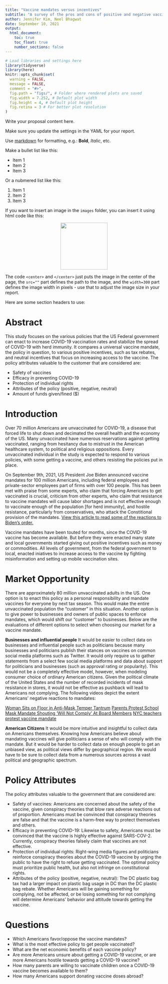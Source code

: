 ```yaml
---
title: "Vaccine mandates versus incentives"
subtitle: "A survey of the pros and cons of positive and negative vaccine incentives, and insight into the optimal method to convince Americans to receive a COVID-19 vaccine"
author: Jennifer Kim, Neel Bhagwat
date: September 10, 2021 
output: 
  html_document:
    toc: true 
    toc_float: true
    number_sections: false
---
```


```r
# Load libraries and settings here
library(tidyverse)
library(here)
knitr::opts_chunk$set(
  warning = FALSE,
  message = FALSE,
  comment = "#>",
  fig.path = "figs/", # Folder where rendered plots are saved
  fig.width = 7.252, # Default plot width
  fig.height = 4, # Default plot height
  fig.retina = 3 # For better plot resolution
)
```

Write your proposal content here. 

Make sure you update the settings in the YAML for your report. 

Use [markdown](https://commonmark.org/help/) for formatting, e.g.: **Bold**, _Italic_, etc.

Make a bullet list like this: 

- Item 1
- Item 2
- Item 3

Or a nubmered list like this: 

1. Item 1
2. Item 2
3. Item 3

If you want to insert an image in the `images` folder, you can insert it using html code like this: 

<center>
<img src="images/madd_logo.png" width=150>
</center>

The code `<center>` and `</center>` just puts the image in the center of the page, the `src=""` part defines the path to the image, and the `width=300` part defines the image width in pixels - use that to adjust the image size in your report.

Here are some section headers to use: 

# Abstract

This study focuses on the various policies that the US Federal government can enact to increase COVID-19 vaccination rates and stabilize the spread of COVID-19 with herd immunity. It compares a universal vaccine mandate, the policy in question, to various positive incentives, such as tax rebates, and neutral incentives that focus on increasing access to the vaccine. The policy attributes valuable to the customer that are considered are:

- Safety of vaccines
- Efficacy in preventing COVID-19
- Protection of individual rights
- Attributes of the policy (positive, negative, neutral)
- Amount of funds given/fined ($) 

# Introduction

Over 70 million Americans are unvaccinated for COVID-19, a disease that forced life to shut down and decimated the overall health and the economy of the US. Many unvaccinated have numerous reservations against getting vaccinated, ranging from hesitancy due to mistrust in the American healthcare system, to political and religious oppositions. Every unvaccinated individual in the study is expected to respond to various policies, with some getting a vaccine, and others resisting the policies put in place. 

On September 9th, 2021, US President Joe Biden announced vaccine mandates for 100 million Americans, including federal employees and private-sector employees part of firms with over 100 people. This has been met with praise from some experts, who claim that forcing Americans to get vaccinated is crucial, criticism from other experts, who claim that resistance to vaccine mandates will cause labor shortages and is not effective enough to vaccinate enough of the population [for herd immunity], and hostile resistance, particularly from conservatives, who attack the Constitional provision of the mandates. [View this article to read some of the reactions to Biden's order.](https://www.nytimes.com/2021/09/09/world/biden-covid-vaccine-requirements-reaction.html?campaign_id=9&emc=edit_nn_20210910&instance_id=40054&nl=the-morning&regi_id=77202080&segment_id=68558&te=1&user_id=9d1be558afe1d0264747cb1778f62d0a)

Vaccine mandates have been touted for months, since the COVID-19 vaccine has become available. But before they were enacted many state and local governments started giving out positive incentives such as money or commodities. All levels of government, from the federal government to local, enacted iniatives to increase access to the vaccine by fighting misinformation and setting up mobile vaccination sites. 

# Market Opportunity

There are approximately 80 million unvaccinated adults in the US. One option is to enact this policy as a personal responsibility and mandate vaccines for everyone by next tax season. This would make the entire unvaccinated population the "customer" in this situation. Another option is to give power to businesses and owners of public spaces to enforce mandates, which would shift our "customer" to businesses. Below are the evaluations of different options to select when choosing our market for a vaccine mandate.

**Businesses and influential people**
It would be easier to collect data on businesses and influential people such as politicians because many businesses and politicians publish their stances on vaccines on common social media platforms such as Twitter. It would only require us to gather statements from a select few social media platforms and data about support for politicians and businesses (such as approval rating or popularity). This would not be a completely effective model, however, when modeling consumer choice of ordinary American citizens. Given the political climate of the United States and the number of recorded incidents of mask resistance in stores, it would not be effective as pushback will lead to Americans not complying. The following videos depict the extent Americans' negative reactions to mandates:

[Woman Sits on Floor in Anti-Mask Temper Tantrum](https://youtu.be/vAUeIBQoQCU)
[Parents Protest School Mask Mandate Shouting ‘Will Not Comply’ At Board Members](https://youtu.be/KT-qW5sNrwg)
[NYC teachers protest vaccine mandate](https://youtu.be/g521LRLFJZo)

**American Citizens**
It would be more intuitive and insightful to collect data on Americans themselves. Knowing how Americans believe about mandating vaccines will give politicians a sense of who will comply with the mandate. But it would be harder to collect data on enough people to get an unbiased view, as political views differ by geographical region. We would have to be sure to collect data from a numerous sources across a vast political and geographic spectrum. 

# Policy Attributes

The policy attributes valuable to the government that are considered are:

- Safety of vaccines: Americans are concerned about the safety of the vaccine, given conspiracy theories that blow rare adverse reactions out of proportion. Americans must be convinced that conspiracy theories are false and that the vaccine is a harm-free way to protect themselves and others.  
- Efficacy in preventing COVID-19: Likewise to safety, Americans must be convinced that the vaccine is highly effective against SARS-COV-2. Currently, conspiracy theories falsely claim that vaccines are not effective. 
- Protection of individual rights: Right-wing media figures and politicians reinforce conspiracy theories about the COVID-19 vaccine by urging the public to have the right to refuse getting vaccinated. The optimal policy must prioritize public health, but also not infringe on constitutional rights. 
- Attributes of the policy (positive, negative, neutral): The DC plastic bag tax had a larger impact on plastic bag usage in DC than the DC plastic bag rebate. Whether Americans will be gaining something for complying, not be affected, or be losing something for not complying will determine Americans' behavior and attitude towards getting the vaccine. 

# Questions
- Which Americans favor/oppose the vaccine mandates? 
- What is the most effective policy to get people vaccinated?
- What are the net economic benefits of each vaccine policy?
- Are more Americans unsure about getting a COVID-19 vaccine, or are more Americans hostile  towards getting a COVID-19 vaccine?
- How many parents are willing to vaccinate children once a COVID-19 vaccine becomes available to them? 
- How many Americans support donating vaccine doses abroad? 
